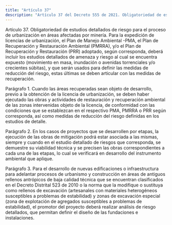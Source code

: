 ```yaml
---
title: "Artículo 37"
description: "Artículo 37 del Decreto 555 de 2021. Obligatoriedad de estudios detallados de riesgo para el proceso de urbanización en áreas afectada..."
---
```


Artículo 37. Obligatoriedad de estudios detallados de riesgo para el proceso de urbanización en áreas afectadas por minería. Para la expedición de licencias de urbanización, el Plan de Manejo Ambiental -PMA, el Plan de Recuperación y Restauración Ambiental (PMRRA), y/o el Plan de Recuperación y Restauración (PRR) adoptado, según corresponda, deberá incluir los estudios detallados de amenaza y riesgo al cual se encuentra expuesto (movimiento en masa, inundación o avenidas torrenciales y/o crecientes súbitas), y que serán usados para definir las medidas de reducción del riesgo, estas últimas se deben articular con las medidas de recuperación.
 
Parágrafo 1. Cuando las áreas recuperadas sean objeto de desarrollo, previo a la obtención de la licencia de urbanización, se deben haber ejecutado las obras y actividades de restauración y recuperación ambiental de las zonas intervenidas objeto de la licencia, de conformidad con las condiciones que se establezcan en el respectivo PMA, PMRRA o PRR según corresponda, así como medidas de reducción del riesgo definidas en los estudios de detalle.
 
Parágrafo 2. En los casos de proyectos que se desarrollen por etapas, la ejecución de las obras de mitigación podrá estar asociada a las mismas, siempre y cuando en el estudio detallado de riesgos que corresponda, se demuestre su viabilidad técnica y se precisen las obras correspondientes a cada una de las etapas, lo cual se verificará en desarrollo del instrumento ambiental que aplique.
 
Parágrafo 3. Para el desarrollo de nuevas edificaciones o infraestructura para adelantar procesos de urbanismo y construcción en áreas de antiguos rellenos antrópicos de baja calidad técnica que se encuentran clasificados en el Decreto Distrital 523 de 2010 o la norma que la modifique o sustituya como rellenos de excavación (artesanales con materiales heterogéneos susceptibles a problemas de estabilidad) y zonas de excavación especial (zona de explotación de agregados susceptibles a problemas de estabilidad), el promotor del proyecto deberá realizar análisis de riesgo detallados, que permitan definir el diseño de las fundaciones e instalaciones.